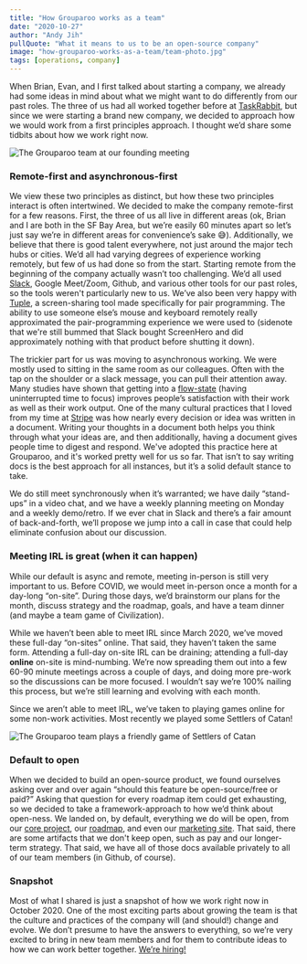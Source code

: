 ```yaml
---
title: "How Grouparoo works as a team"
date: "2020-10-27"
author: "Andy Jih"
pullQuote: "What it means to us to be an open-source company"
image: "how-grouparoo-works-as-a-team/team-photo.jpg"
tags: [operations, company]
---
```


When Brian, Evan, and I first talked about starting a company, we already had some ideas in mind about what we might want to do differently from our past roles. The three of us had all worked together before at [TaskRabbit](https://www.taskrabbit.com), but since we were starting a brand new company, we decided to approach how we would work from a first principles approach. I thought we’d share some tidbits about how we work right now.

<Image
  height={300}
  width={600}
  alt="The Grouparoo team at our founding meeting"
  src="how-grouparoo-works-as-a-team/team-photo.jpg"
/>

### Remote-first and asynchronous-first

We view these two principles as distinct, but how these two principles interact is often intertwined. We decided to make the company remote-first for a few reasons. First, the three of us all live in different areas (ok, Brian and I are both in the SF Bay Area, but we’re easily 60 minutes apart so let’s just say we’re in different areas for convenience’s sake 😅). Additionally, we believe that there is good talent everywhere, not just around the major tech hubs or cities. We’d all had varying degrees of experience working remotely, but few of us had done so from the start. Starting remote from the beginning of the company actually wasn’t too challenging. We’d all used [Slack](https://slack.com), Google Meet/Zoom, Github, and various other tools for our past roles, so the tools weren't particularly new to us. We’ve also been very happy with [Tuple](https://tuple.app/), a screen-sharing tool made specifically for pair programming. The ability to use someone else’s mouse and keyboard remotely really approximated the pair-programming experience we were used to (sidenote that we're still bummed that Slack bought ScreenHero and did approximately nothing with that product before shutting it down).

The trickier part for us was moving to asynchronous working. We were mostly used to sitting in the same room as our colleagues. Often with the tap on the shoulder or a slack message, you can pull their attention away. Many studies have shown that getting into a [flow-state](<https://en.wikipedia.org/wiki/Flow_(psychology)>) (having uninterrupted time to focus) improves people’s satisfaction with their work as well as their work output. One of the many cultural practices that I loved from my time at [Stripe](https://stripe.com) was how nearly every decision or idea was written in a document. Writing your thoughts in a document both helps you think through what your ideas are, and then additionally, having a document gives people time to digest and respond. We've adopted this practice here at Grouparoo, and it's worked pretty well for us so far. That isn’t to say writing docs is the best approach for all instances, but it’s a solid default stance to take.

We do still meet synchronously when it’s warranted; we have daily “stand-ups” in a video chat, and we have a weekly planning meeting on Monday and a weekly demo/retro. If we ever chat in Slack and there’s a fair amount of back-and-forth, we’ll propose we jump into a call in case that could help eliminate confusion about our discussion.

### Meeting IRL is great (when it can happen)

While our default is async and remote, meeting in-person is still very important to us. Before COVID, we would meet in-person once a month for a day-long “on-site”. During those days, we’d brainstorm our plans for the month, discuss strategy and the roadmap, goals, and have a team dinner (and maybe a team game of Civilization).

While we haven’t been able to meet IRL since March 2020, we’ve moved these full-day “on-sites” online. That said, they haven’t taken the same form. Attending a full-day on-site IRL can be draining; attending a full-day **online** on-site is mind-numbing. We’re now spreading them out into a few 60-90 minute meetings across a couple of days, and doing more pre-work so the discussions can be more focused. I wouldn’t say we’re 100% nailing this process, but we’re still learning and evolving with each month.

Since we aren’t able to meet IRL, we’ve taken to playing games online for some non-work activities. Most recently we played some Settlers of Catan!

<Image
  unsized
  maxHeight={300}
  alt="The Grouparoo team plays a friendly game of Settlers of Catan"
  src="how-grouparoo-works-as-a-team/team-catan.jpeg"
/>

### Default to open

When we decided to build an open-source product, we found ourselves asking over and over again “should this feature be open-source/free or paid?” Asking that question for every roadmap item could get exhausting, so we decided to take a framework-approach to how we’d think about open-ness. We landed on, by default, everything we do will be open, from our [core project](https://github.com/grouparoo/grouparoo), our [roadmap](https://www.grouparoo.com/roadmap), and even our [marketing site](https://github.com/grouparoo/www.grouparoo.com). That said, there are some artifacts that we don't keep open, such as pay and our longer-term strategy. That said, we have all of those docs available privately to all of our team members (in Github, of course).

### Snapshot

Most of what I shared is just a snapshot of how we work right now in October 2020. One of the most exciting parts about growing the team is that the culture and practices of the company will (and should!) change and evolve. We don’t presume to have the answers to everything, so we’re very excited to bring in new team members and for them to contribute ideas to how we can work better together. [We’re hiring!](/jobs)
